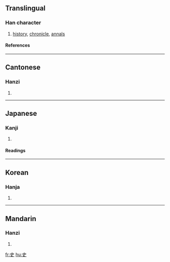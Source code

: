 ==Translingual==
===Han character===
{{Han char|rad=口|as=02|sn=5|four=5000<sub>6</sub>|canj=中大 (LK)}}
# [[history]], [[chronicle]], [[annals]]
====References====
{{Han ref|kx=0173.030|dkj=03249|dj=0384.040|hdz=10571.020|uh=53F2|ud=21490|bh=A576|bd=42358}}
----
==Cantonese==
===Hanzi===
{{yue-hanzi|jyut=|y=si2}}
# {{defn|Cantonese}}
----
==Japanese==
===Kanji===
{{ja-kanji|grade=|rs=口02}}
# {{defn|Japanese}} 
====Readings====
{{ja-readings|on=[[し]] (shi)|kun=[[ふびと]] (fubito), [[ふみ]] (fumi), [[さかん]] (sakan)}}
----
==Korean==
===Hanja===
{{ko-hanja|hangeul=사|rv=sa|mr=sa}}
# {{defn|Korean}}
----
==Mandarin==
===Hanzi===
{{cmn-hanzi|pin=[[shǐ]] (shi3)|wg=shih<sup>3</sup>}}
# {{defn|Mandarin}}

[[fr:史]]
[[hu:史]]